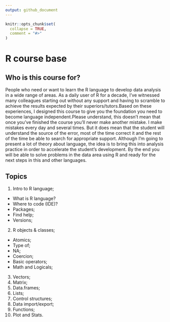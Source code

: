 ```yaml
---
output: github_document
---
```


<!-- README.md is generated from README.Rmd. Please edit that file -->

```r
knitr::opts_chunk$set(
  collapse = TRUE,
  comment = "#>"
)
```

# R course base

<!-- badges: start -->
<!-- badges: end -->


## Who is this course for?

People who need or want to learn the R language to develop data analysis in a wide range of areas. As a daily user of R for a decade, I've witnessed many colleagues starting out without any support and having to scramble to achieve the results expected by their superiors/tutors.Based on these experiences, I designed this course to give you the foundation you need to become language independent.Please understand, this doesn't mean that once you've finished the course you'll never make another mistake. I make mistakes every day and several times. But it does mean that the student will understand the source of the error, most of the time correct it and the rest of the time be able to search for appropriate support. Although I'm going to present a lot of theory about language, the idea is to bring this into analysis practice in order to accelerate the student's development. By the end you will be able to solve problems in the data area using R and ready for the next steps in this and other languages.

## Topics

1. Intro to R language;
  - What is R language?
  - Where to code (IDE)?
  - Packages;
  - Find help;
  - Versions;
  
2. R objects & classes;
- Atomics;
- Type of;
- NA;
- Coercion;
- Basic operators;
- Math and Logicals;

3. Vectors;
4. Matrix;
5. Data.frames;
6. Lists;
7. Control structures;
8. Data import/export;
9. Functions;
10. Plot and Stats.